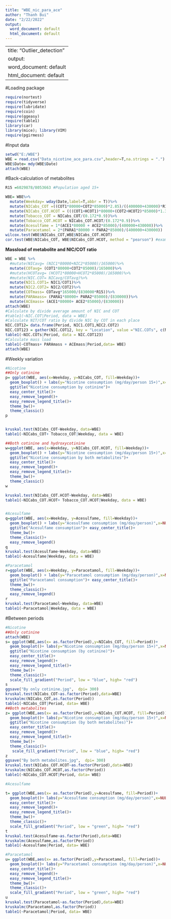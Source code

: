 ```yaml
---
title: "WBE_nic_para_ace"
author: "Thanh Bui"
date: "2/22/2022"
output:
  word_document: default
  html_document: default
---
```

---
title: "Outlier_detection"
output:
  word_document: default
  html_document: default
---
#Loading package

```r
require(nortest)
require(tidyverse)
require(lubridate)
require(coin)
require(ggeasy)
require(table1)
library(car)
library(mice); library(VIM)
require(pgirmess)
```
#Input data
```r
setwd("E:/WBE")
WBE = read.csv("Data_nicotine_ace_para.csv",header=T,na.strings = ".")
WBE$Date= mdy(WBE$Date)
attach(WBE)
```


#Back-calculation of metabolites
```r
R15 =6029878/8053663 #Population aged 15+

WBE= WBE%>%
  mutate(Weekday= wday(Date,label=T,abbr = T))%>%
  mutate(NICabs_COT =((COT1*80000+COT2*85000)*2.85)/((400000+430000)*R15))%>%
  mutate(NICabs_COT.HCOT = (((COT1+HCOT1)*80000+(COT2+HCOT2)*85000)*1.35)/((400000+430000)*R15))%>%
  mutate(Tobacco_COT = NICabs_COT/(0.172*0.9))%>%
  mutate(Tobacco_COT.HCOT = NICabs_COT.HCOT/(0.172*0.9))%>%
  mutate(Acesulfame = 1*(ACE1*80000 + ACE2*85000)/(400000+430000))%>%
  mutate(Paracetamol = 2*(PARA1*80000 + PARA2*85000)/(400000+430000))
wilcox.test(WBE$NICabs_COT,WBE$NICabs_COT.HCOT)
cor.test(WBE$NICabs_COT, WBE$NICabs_COT.HCOT, method = "pearson") #examine correlation in nicotine consumption by two methods
```
**Massload of metabolite and NIC/COT ratio**
```r
WBE = WBE %>% 
  #mutate(NICavg= (NIC1*80000+NIC2*85000)/165000)%>%
  mutate(COTavg= (COT1*80000+COT2*85000)/165000)%>%
  #mutate(HCOTavg= (HCOT1*80000+HCOT2*85000)/165000)%>%
  #mutate(NIC.COT= NICavg/COTavg)%>%
  mutate(NIC1.COT1= NIC1/COT1)%>% 
  mutate(NIC2.COT2= NIC2/COT2)%>%
  mutate(COTmass= COTavg*165000/(830000*R15))%>%
  mutate(PARAmass= (PARA1*80000+ PARA2*85000)/(830000))%>%
  mutate(ACEmass= (ACE1*80000+ ACE2*85000)/(830000))
attach(WBE)
#Calculate by divide average amount of NIC and COT
#table1(~NIC.COT|Period, data = WBE)
#Calculate NIT/COT ratio by divide NIC by COT in each place
NIC.COT12= data.frame(Period, NIC1.COT1,NIC2.COT2)
NIC.COT123 = gather(NIC.COT12, key = "Location", value ="NIC.COTs", c(NIC1.COT1,NIC2.COT2))
table1(~NIC.COTs|Period, data = NIC.COT123)
#Calculate mass load
table1(~COTmass+ PARAmass + ACEmass|Period,data= WBE)
attach(WBE)
```



#Weekly variation
```r

#Nicotine
##Only cotinine
p= ggplot(WBE, aes(x=Weekday, y=NICabs_COT, fill=Weekday))+
  geom_boxplot() + labs(y="Nicotine consumption (mg/day/person 15+)",x=NULL)+
  ggtitle("Nicotine consumption by cotinine")+
  easy_center_title()+ 
  easy_remove_legend()+
  easy_remove_legend_title()+
  theme_bw()+
  theme_classic()
p


kruskal.test(NICabs_COT~Weekday, data=WBE)
table1(~NICabs_COT+ Tobacco_COT|Weekday, data = WBE)

##Both cotinine and hydroxycotinine
w=ggplot(WBE, aes(x=Weekday, y=NICabs_COT.HCOT, fill=Weekday))+
  geom_boxplot() + labs(y="Nicotine consumption (mg/day/person 15+)",x=NULL)+
  ggtitle("Nicotine consumption by both metabolites")+
  easy_center_title()+ 
  easy_remove_legend()+
  easy_remove_legend_title()+
  theme_bw()+
  theme_classic()
w

kruskal.test(NICabs_COT.HCOT~Weekday, data=WBE)
table1(~NICabs_COT.HCOT+ Tobacco_COT.HCOT|Weekday, data = WBE)


#Acesulfame
q=ggplot(WBE, aes(x=Weekday, y=Acesulfame, fill=Weekday))+
  geom_boxplot() + labs(y="Acesulfame consumption (mg/day/person)",x=NULL)+
  ggtitle("Acesulfame consumption")+ easy_center_title()+
  theme_bw()+ 
  theme_classic()+
  easy_remove_legend()
q
kruskal.test(Acesulfame~Weekday, data=WBE)
table1(~Acesulfame|Weekday, data = WBE)

#Paracetamol
r=ggplot(WBE, aes(x=Weekday, y=Paracetamol, fill=Weekday))+
  geom_boxplot() + labs(y="Paracetamol consumption (mg/day/person)",x=NULL)+
  ggtitle("Paracetamol consumption")+ easy_center_title()+
  theme_bw()+ 
  theme_classic()+
  easy_remove_legend()
r
kruskal.test(Paracetamol~Weekday, data=WBE)
table1(~Paracetamol|Weekday, data = WBE)

```

#Between periods
```r
#Nicotine
##Only cotinine
attach(WBE)
s= ggplot(WBE,aes(x= as.factor(Period),y=NICabs_COT, fill=Period))+
  geom_boxplot()+ labs(y="Nicotine consumption (mg/day/person 15+)",x=NULL)+
  ggtitle("Nicotine consumption (by cotinine)")+
  easy_center_title()+ 
  easy_remove_legend()+
  easy_remove_legend_title()+
  theme_bw()+
  theme_classic()+
  scale_fill_gradient("Period", low = "blue", high= "red")
s
ggsave("By only cotinine.jpg",  dpi= 300)
kruskal.test(NICabs_COT~as.factor(Period),data=WBE)
kruskalmc(NICabs_COT,as.factor(Period))
table1(~NICabs_COT|Period, data= WBE)
##Both metabolites
z= ggplot(WBE,aes(x= as.factor(Period),y=NICabs_COT.HCOT, fill=Period))+
  geom_boxplot()+ labs(y="Nicotine consumption (mg/day/person 15+)",x=NULL)+
  ggtitle("Nicotine consumption (by both metabolites)")+
  easy_center_title()+ 
  easy_remove_legend()+
  easy_remove_legend_title()+
  theme_bw()+
  theme_classic()+
   scale_fill_gradient("Period", low = "blue", high= "red")
z
ggsave("By both metabolites.jpg",  dpi= 300)
kruskal.test(NICabs_COT.HCOT~as.factor(Period),data=WBE)
kruskalmc(NICabs_COT.HCOT,as.factor(Period))
table1(~NICabs_COT.HCOT|Period, data= WBE)

#Acesulfame

t= ggplot(WBE,aes(x= as.factor(Period),y=Acesulfame, fill=Period))+
  geom_boxplot()+ labs(y="Acesulfame consumption (mg/day/person)",x=NULL)+ 
  easy_center_title()+ 
  easy_remove_legend()+
  easy_remove_legend_title()+
  theme_bw()+
  theme_classic()+
  scale_fill_gradient("Period", low = "green", high= "red")
t
kruskal.test(Acesulfame~as.factor(Period),data=WBE)
kruskalmc(Acesulfame,as.factor(Period))
table1(~Acesulfame|Period, data= WBE)

#Paracetamol
u= ggplot(WBE,aes(x= as.factor(Period),y=Paracetamol, fill=Period))+
  geom_boxplot()+ labs(y="Paracetamol consumption (mg/day/person)",x=NULL)+ 
  easy_center_title()+ 
  easy_remove_legend()+
  easy_remove_legend_title()+
  theme_bw()+
  theme_classic()+
  scale_fill_gradient("Period", low = "green", high= "red")
u
kruskal.test(Paracetamol~as.factor(Period),data=WBE)
kruskalmc(Paracetamol,as.factor(Period))
table1(~Paracetamol|Period, data= WBE)
```



